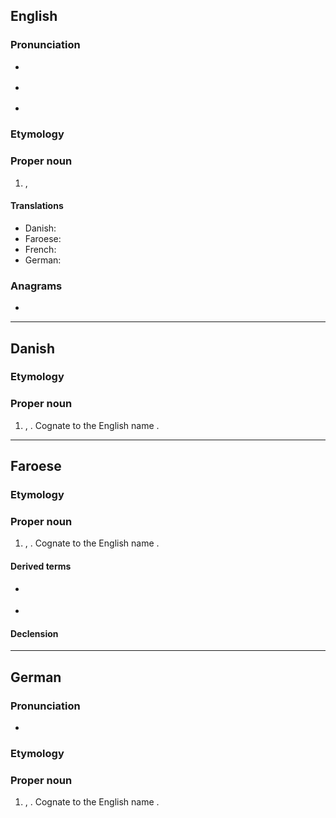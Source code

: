 {{also|bastian}}
==English==

===Pronunciation===
* {{a|RP}} {{IPA|/ˈbæsti.ən/|lang=en}}
* {{a|US}} {{IPA|/ˈbæsti.ən/|/ˈbæstʃən/|lang=en}}
* {{homophones|lang=en|bastion}}

===Etymology===
{{clipping of|lang=en|Sebastian}}

===Proper noun===
{{en-proper noun}}

# {{given name|lang=en|male|from=Ancient Greek}}, {{diminutive of|lang=en|Sebastian}}

====Translations====
{{trans-top|Cognates to Bastian}}
* Danish: {{t|da|Bastian}}
* Faroese: {{t|fo|Bastian}}
* French: {{t+|fr|Bastien}}
* German: {{t+|de|Bastian}}
{{trans-bottom}}

===Anagrams===
* {{anagrams|en|a=aabinst|abstain|banitsa}}

----

==Danish==

===Etymology===
{{clipping of|lang=da|Sebastian}}

===Proper noun===
{{da-proper noun}}

# {{given name|male|lang=da}}, {{diminutive of|lang=da|Sebastian}}. Cognate to the English name {{m|en|Bastian}}.

----

==Faroese==

===Etymology===
{{clipping of|lang=fo|Sebastian}}

===Proper noun===
{{head|fo|proper noun|g=m}}

# {{given name|male|lang=fo}}, {{diminutive of|lang=fr|Sebastian}}. Cognate to the English name {{m|en|Bastian}}.

====Derived terms====
* {{l|fo|Bastiansson}} {{gloss|son of Bastian}} {{qualifier|patronymic}}
* {{l|fo|Bastiansdóttir}} {{gloss|daughter of Bastian}} {{qualifier|patronymic}}

====Declension====
{{fo-decl-proper-noun-s-indef|Bastian|Bastian|Bastiani|Bastians}}

----

==German==

===Pronunciation===
* {{audio|De-Bastian.ogg|Audio|lang=de}}

===Etymology===
{{clipping of|lang=de|Sebastian}}

===Proper noun===
{{head|de|proper noun}}

# {{given name|male|lang=de}}, {{diminutive of|lang=de|Sebastian}}. Cognate to the English name {{m|en|Bastian}}.
